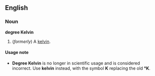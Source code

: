 ==English==
===Noun===
'''degree Kelvin'''

#(''formerly'') A [[kelvin]].

====Usage note====
*'''Degree Kelvin''' is no longer in scientific usage and is considered incorrect.  Use '''kelvin''' instead, with the symbol '''K''' replacing the old '''°K'''.